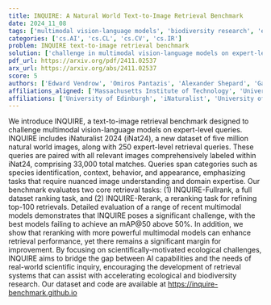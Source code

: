```yaml
---
title: INQUIRE: A Natural World Text-to-Image Retrieval Benchmark
date: 2024_11_08
tags: ['multimodal vision-language models', 'biodiversity research', 'expert-level queries', 'iNaturalist 2024 dataset', 'text-to-image retrieval', 'species identification', 'multimodal models', 'ecological challenges', 'domain expertise', 'image understanding', 'retrieval tasks']
categories: ['cs.AI', 'cs.CL', 'cs.CV', 'cs.IR']
problem: INQUIRE text-to-image retrieval benchmark
solution: ['challenge in multimodal vision-language models on expert-level queries']
pdf_url: https://arxiv.org/pdf/2411.02537
arx_url: https://arxiv.org/abs/2411.02537
score: 5
authors: ['Edward Vendrow', 'Omiros Pantazis', 'Alexander Shepard', 'Gabriel Brostow', 'Kate E. Jones', 'Oisin Mac Aodha', 'Sara Beery', 'Grant Van Horn']
affiliations_aligned: ['Massachusetts Institute of Technology', 'University College London', 'iNaturalist', 'University College London', 'University College London', 'University of Edinburgh', 'Massachusetts Institute of Technology', 'University of Massachusetts Amherst']
affiliations: ['University of Edinburgh', 'iNaturalist', 'University of Massachusetts Amherst', 'Massachusetts Institute of Technology', 'University College London']
---
```



We introduce INQUIRE, a text-to-image retrieval benchmark designed to challenge multimodal vision-language models on expert-level queries. INQUIRE includes iNaturalist 2024 (iNat24), a new dataset of five million natural world images, along with 250 expert-level retrieval queries. These queries are paired with all relevant images comprehensively labeled within iNat24, comprising 33,000 total matches. Queries span categories such as species identification, context, behavior, and appearance, emphasizing tasks that require nuanced image understanding and domain expertise. Our benchmark evaluates two core retrieval tasks: (1) INQUIRE-Fullrank, a full dataset ranking task, and (2) INQUIRE-Rerank, a reranking task for refining top-100 retrievals. Detailed evaluation of a range of recent multimodal models demonstrates that INQUIRE poses a significant challenge, with the best models failing to achieve an mAP@50 above 50%. In addition, we show that reranking with more powerful multimodal models can enhance retrieval performance, yet there remains a significant margin for improvement. By focusing on scientifically-motivated ecological challenges, INQUIRE aims to bridge the gap between AI capabilities and the needs of real-world scientific inquiry, encouraging the development of retrieval systems that can assist with accelerating ecological and biodiversity research. Our dataset and code are available at https://inquire-benchmark.github.io